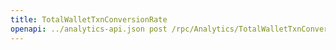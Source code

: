 ---
title: TotalWalletTxnConversionRate
openapi: ../analytics-api.json post /rpc/Analytics/TotalWalletTxnConversionRate
---
